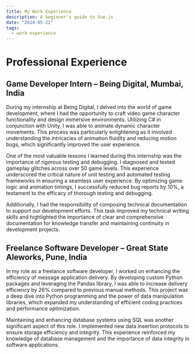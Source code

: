```yaml
---
title: My Work Experience
description: A beginner's guide to Vue.js
date: "2024-05-22"
tags:
  - work experience
---
```

# Professional Experience

## Game Developer Intern – Being Digital, Mumbai, India

During my internship at Being Digital, I delved into the world of game development, where I had the opportunity to craft video game character functionality and design immersive environments. Utilizing C# in conjunction with Unity, I was able to animate dynamic character movements. This process was particularly enlightening as it involved understanding the intricacies of animation fluidity and reducing motion bugs, which significantly improved the user experience.

One of the most valuable lessons I learned during this internship was the importance of rigorous testing and debugging. I diagnosed and tested gameplay glitches across over 50 game levels. This experience underscored the critical nature of unit testing and automated testing frameworks in ensuring a seamless user experience. By optimizing game logic and animation timings, I successfully reduced bug reports by 10%, a testament to the efficacy of thorough testing and debugging.

Additionally, I had the responsibility of composing technical documentation to support our development efforts. This task improved my technical writing skills and highlighted the importance of clear and comprehensive documentation for knowledge transfer and maintaining continuity in development projects.

## Freelance Software Developer – Great State Aleworks, Pune, India

In my role as a freelance software developer, I worked on enhancing the efficiency of message application delivery. By developing custom Python packages and leveraging the Pandas library, I was able to increase delivery efficiency by 26% compared to previous manual methods. This project was a deep dive into Python programming and the power of data manipulation libraries, which expanded my understanding of efficient coding practices and performance optimization.

Maintaining and enhancing database systems using SQL was another significant aspect of this role. I implemented new data insertion protocols to ensure storage efficiency and integrity. This experience reinforced my knowledge of database management and the importance of data integrity in software applications.
